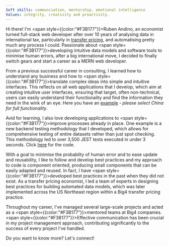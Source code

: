 ```yaml
---
Soft skills: communciation, mentorship, emotional intelligence
Values: integrity, creativity and proactivity.
---
```


Hi there! I'm <span style={{color:"#F3B177"}}>Ruben Andino</span>, an economist turned full-stack web developer after
over 10 years of analysing data in international tax, particularly in [transfer
pricing](https://en.wikipedia.org/wiki/Transfer_pricing), and automatising pretty much any process I could. Passionate about <span style={{color:"#F3B177"}}>developing intuitive data models and software tools
to minimise human errors</span>, after a big international move, I decided to finally
switch gears and start a career as a MERN web developer.

From a previous successful career in consulting, I learned how to understand any business
and how to <span style={{color:"#F3B177"}}>translate complex ideas into simple and intuitive interfaces</span>. This
reflects on all web applications that I develop, which aim at creating intuitive
user interfaces, ensuring that target, often non-technical, users can easily
understand their functionality and find the information they need in the wink of
an eye. Here you have an [example](https://deploy-preview-8--mitigation-toolkit.netlify.app/) - <i>please select China
for full functionality</i>.

Avid for learning, I also love developing applications to <span style={{color:"#F3B177"}}>improve processes already in place</span>. One example is a new backend testing methodology that I
developed, which allows for comprehensive testing of entire datasets rather than
just spot checking. This methodology led to over 3,500 JEST tests executed in
under 3 seconds. Click [here](https://github.com/rubenanlo/JEST-testing-utils)
for the code.

With a goal to minimise the probablity of human error and to ease update and
reusability, I like to follow and develop best practices and my approach to code
is component oriented, producing small components that can be easily adapted and reused.
In fact, I have <span style={{color:"#F3B177"}}>developed best practices</span> in the past when they did not exist. As
a transfer pricing economist, I led a team of experts in designing best
practices for building automated data models, which was later
implemented across the US Northeast region within a Big4 transfer pricing
practice.

Throughout my career, I've managed several large-scale projects and acted as a <span style={{color:"#F3B177"}}>mentored</span>
teams at Big4 companies. <span style={{color:"#F3B177"}}>Effective communication</span> has been crucial in my project
management approach, contributing significantly to the success of every project
I've handled.

Do you want to know more? Let's connect!
